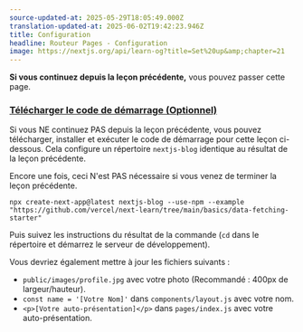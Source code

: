 ```yaml
---
source-updated-at: 2025-05-29T18:05:49.000Z
translation-updated-at: 2025-06-02T19:42:23.946Z
title: Configuration
headline: Routeur Pages - Configuration
image: https://nextjs.org/api/learn-og?title=Set%20up&amp;chapter=21
---
```


**Si vous continuez depuis la leçon précédente,** vous pouvez passer cette page.

### [Télécharger le code de démarrage (Optionnel)](#download-starter-code-optional)

Si vous NE continuez PAS depuis la leçon précédente, vous pouvez télécharger, installer et exécuter le code de démarrage pour cette leçon ci-dessous. Cela configure un répertoire `nextjs-blog` identique au résultat de la leçon précédente.

Encore une fois, ceci N'est PAS nécessaire si vous venez de terminer la leçon précédente.

```
npx create-next-app@latest nextjs-blog --use-npm --example "https://github.com/vercel/next-learn/tree/main/basics/data-fetching-starter"
```

Puis suivez les instructions du résultat de la commande (`cd` dans le répertoire et démarrez le serveur de développement).

Vous devriez également mettre à jour les fichiers suivants :

*   `public/images/profile.jpg` avec votre photo (Recommandé : 400px de largeur/hauteur).
*   `const name = '[Votre Nom]'` dans `components/layout.js` avec votre nom.
*   `<p>[Votre auto-présentation]</p>` dans `pages/index.js` avec votre auto-présentation.